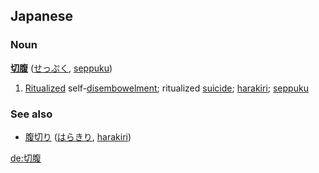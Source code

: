 == Japanese ==
=== Noun ===
'''[[切]][[腹]]''' ([[せっぷく]], [[seppuku]])

# [[Ritualized]] self-[[disembowelment]]; ritualized [[suicide]]; [[harakiri]]; [[seppuku]]

=== See also ===
* [[腹切り]] ([[はらきり]], [[harakiri]])

[[de:切腹]]